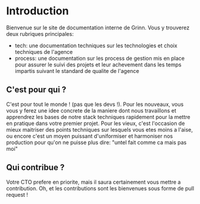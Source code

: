 # Introduction

Bienvenue sur le site de documentation interne de Grinn. Vous y trouverez deux rubriques principales:

- tech: une documentation techniques sur les technologies et choix techniques de l'agence
- process: une documentation sur les process de gestion mis en place pour assurer le suivi des projets et leur achevement dans les temps impartis suivant le standard de qualite de l'agence

## C'est pour qui ?

C'est pour tout le monde ! (pas que les devs !). Pour les nouveaux, vous vous y ferez une idee concrete de la maniere dont nous travaillons et apprendrez les bases de notre stack techniques rapidement pour la mettre en pratique dans votre premier projet. Pour les vieux, c'est l'occasion de mieux maitriser des points techniques sur lesquels vous etes moins a l'aise, ou encore c'est un moyen puissant d'uniformiser et harmoniser nos production pour qu'on ne puisse plus dire: "untel fait comme ca mais pas moi"

## Qui contribue ?

Votre CTO prefere en priorite, mais il saura certainement vous mettre a contribution. Oh, et les contributions sont les bienvenues sous forme de pull request !
